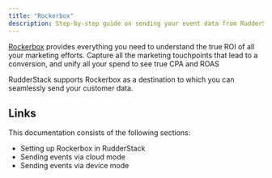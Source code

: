 ```yaml
---
title: "Rockerbox"
description: Step-by-step guide on sending your event data from RudderStack to Rockerbox.
---
```


[Rockerbox](https://www.rockerbox.com/) provides everything you need to understand the true ROI of all your marketing efforts. Capture all the marketing touchpoints that lead to a conversion, and unify all your spend to see true CPA and ROAS

RudderStack supports Rockerbox as a destination to which you can seamlessly send your customer data.

## Links

This documentation consists of the following sections:

- <Link to="/destinations/streaming-destinations/rockerbox/setting-up-rockerbox/">Setting up Rockerbox in RudderStack</Link>
- <Link to="/destinations/streaming-destinations/rockerbox/rockerbox-cloud-mode/">Sending events via cloud mode</Link>
- <Link to="/destinations/streaming-destinations/rockerbox/rockerbox-device-mode/">Sending events via device mode</Link>